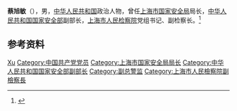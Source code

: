 '''蔡旭敏'''（{{bd|？|}}），男，[[中华人民共和国|中华人民共和国]]政治人物，曾任[[上海市国家安全局|上海市国家安全局]]局长，[[中华人民共和国国家安全部|中华人民共和国国家安全部]]副部长，[[上海市人民检察院|上海市人民检察院]]党组书记、副检察长。<ref>{{Cite web|title=蔡旭敏|url=http://xyh.shnu.edu.cn/6e/7e/c21316a683646/page.htm|accessdate=2020-07-12|work=上海师范大学校友会|archive-date=2020-07-12|archive-url=https://web.archive.org/web/20200712095428/http://xyh.shnu.edu.cn/6e/7e/c21316a683646/page.htm|dead-url=no}}</ref>

== 参考资料 ==
{{reflist}}

{{中国人物小作品}}

{{Authority control}}
{{DEFAULTSORT:Cai蔡}}
[[Category:蔡姓|Xu]]
[[Category:中国共产党党员|Category:中国共产党党员]]
[[Category:上海市国家安全局局长|Category:上海市国家安全局局长]]
[[Category:中华人民共和国国家安全部副部长|Category:中华人民共和国国家安全部副部长]]
[[Category:副总警监|Category:副总警监]]
[[Category:上海市人民檢察院副檢察長|Category:上海市人民檢察院副檢察長]]